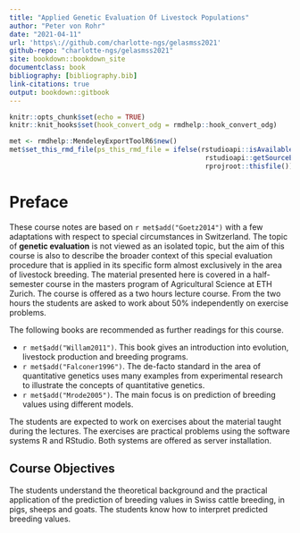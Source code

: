 ```yaml
---
title: "Applied Genetic Evaluation Of Livestock Populations"
author: "Peter von Rohr"
date: "2021-04-11"
url: 'https\://github.com/charlotte-ngs/gelasmss2021'
github-repo: "charlotte-ngs/gelasmss2021"
site: bookdown::bookdown_site
documentclass: book
bibliography: [bibliography.bib]
link-citations: true
output: bookdown::gitbook
---
```


```r
knitr::opts_chunk$set(echo = TRUE)
knitr::knit_hooks$set(hook_convert_odg = rmdhelp::hook_convert_odg)
```

```r
met <- rmdhelp::MendeleyExportToolR6$new()
met$set_this_rmd_file(ps_this_rmd_file = ifelse(rstudioapi::isAvailable(), 
                                                 rstudioapi::getSourceEditorContext()$path, 
                                                 rprojroot::thisfile()))
```


# Preface {-}
These course notes are based on `r met$add("Goetz2014")` with a few adaptations with respect to special circumstances in Switzerland. The topic of __genetic evaluation__ is not viewed as an isolated topic, but the aim of this course is also to describe the broader context of this special evaluation procedure that is applied in its specific form almost exclusively in the area of livestock breeding. The material presented here is covered in a half-semester course in the masters program of Agricultural Science at ETH Zurich. The course is offered as a two hours lecture course. From the two hours the students are asked to work about $50\%$ independently on exercise problems.

The following books are recommended as further readings for this course.

* `r met$add("Willam2011")`.  This book gives an introduction into evolution, livestock production and breeding programs.
* `r met$add("Falconer1996")`. The de-facto standard in the area of quantitative genetics uses many examples from experimental research to illustrate the concepts of quantitative genetics.
* `r met$add("Mrode2005")`. The main focus is on prediction of breeding values using different models.

The students are expected to work on exercises about the material taught during the lectures. The exercises are practical problems using the software systems R and RStudio. Both systems are offered as server installation. 



## Course Objectives {-}
The students understand the theoretical background and the practical application of the prediction of breeding values in Swiss cattle breeding, in pigs, sheeps and goats. The students know how to interpret predicted breeding values.



